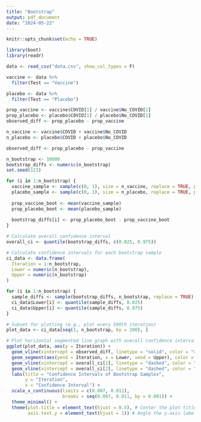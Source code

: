 ```yaml
---
title: "Bootstrap"
output: pdf_document
date: "2024-05-22"
---
```


```r
knitr::opts_chunk$set(echo = TRUE)

library(boot)
library(readr)
```

```r

data <- read_csv("data.csv", show_col_types = F)

```

```r

vaccine <- data %>%
  filter(Test == "Vaccine")

placebo <- data %>%
  filter(Test == "Placebo")

prop_vaccine <- vaccine$COVID[1] / vaccine$No_COVID[1]
prop_placebo <- placebo$COVID[1] / placebo$No_COVID[1]
observed_diff <- prop_placebo - prop_vaccine

n_vaccine <- vaccine$COVID + vaccine$No_COVID
n_placebo <- placebo$COVID + placebo$No_COVID

observed_diff <- prop_placebo - prop_vaccine

```


```r

n_bootstrap <- 10000
bootstrap_diffs <- numeric(n_bootstrap)
set.seed(123)

for (i in 1:n_bootstrap) {
  vaccine_sample <- sample(c(0, 1), size = n_vaccine, replace = TRUE, prob = c(1 - prop_vaccine, prop_vaccine))
  placebo_sample <- sample(c(0, 1), size = n_placebo, replace = TRUE, prob = c(1 - prop_placebo, prop_placebo))
  
  prop_vaccine_boot <- mean(vaccine_sample)
  prop_placebo_boot <- mean(placebo_sample)
  
  bootstrap_diffs[i] <- prop_placebo_boot - prop_vaccine_boot
}

# Calculate overall confidence interval
overall_ci <- quantile(bootstrap_diffs, c(0.025, 0.975))

# Calculate confidence intervals for each bootstrap sample
ci_data <- data.frame(
  Iteration = 1:n_bootstrap,
  Lower = numeric(n_bootstrap),
  Upper = numeric(n_bootstrap)
)

for (i in 1:n_bootstrap) {
  sample_diffs <- sample(bootstrap_diffs, n_bootstrap, replace = TRUE)
  ci_data$Lower[i] <- quantile(sample_diffs, 0.025)
  ci_data$Upper[i] <- quantile(sample_diffs, 0.975)
}
```

```r
# Subset for plotting (e.g., plot every 500th iteration)
plot_data <- ci_data[seq(1, n_bootstrap, by = 200), ]

# Plot horizontal segmented line graph with overall confidence interval
ggplot(plot_data, aes(y = Iteration)) +
  geom_vline(xintercept = observed_diff, linetype = "solid", color = "red") + 
  geom_segment(aes(yend = Iteration, x = Lower, xend = Upper), color = "blue") +
  geom_vline(xintercept = overall_ci[1], linetype = "dashed", color = "red") +
  geom_vline(xintercept = overall_ci[2], linetype = "dashed", color = "red") +
  labs(title = "Confidence Intervals of Bootstrap Samples",
       y = "Iteration",
       x = "Confidence Interval") +
  scale_x_continuous(limits = c(0.007, 0.011), 
                     breaks = seq(0.007, 0.011, by = 0.001)) +
  theme_minimal() +
  theme(plot.title = element_text(hjust = 0.5), # Center the plot title
        axis.text.y = element_text(hjust = 1)) # Angle the y-axis labels for readability
  
```

